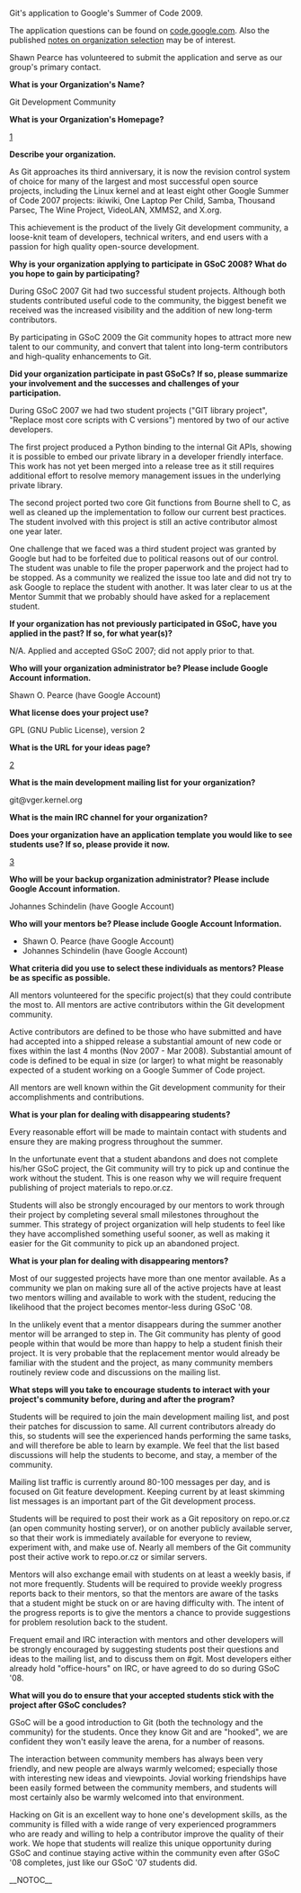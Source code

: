 Git's application to Google's Summer of Code 2009.

The application questions can be found on
[http://code.google.com/soc/2009/faqs.html#0.1_org_app code.google.com].  Also the published [http://groups.google.com/group/google-summer-of-code-announce/web/notes-on-organization-selection-criteria notes on organization selection] may be of interest.

Shawn Pearce has volunteered to submit the application and serve
as our group's primary contact.

<b> What is your Organization's Name? </b>

Git Development Community

<b> What is your Organization's Homepage? </b>

[http://git.or.cz/]

<b> Describe your organization. </b>

As Git approaches its third anniversary, it is now the revision
control system of choice for many of the largest and most successful
open source projects, including the Linux kernel and at least eight
other Google Summer of Code 2007 projects: ikiwiki, One Laptop Per
Child, Samba, Thousand Parsec, The Wine Project, VideoLAN, XMMS2,
and X.org.

This achievement is the product of the lively Git development
community, a loose-knit team of developers, technical writers, and
end users with a passion for high quality open-source development.

''' Why is your organization applying to participate in GSoC 2008? What
do you hope to gain by participating? '''

During GSoC 2007 Git had two successful student projects.  Although
both students contributed useful code to the community, the biggest
benefit we received was the increased visibility and the addition of
new long-term contributors.

By participating in GSoC 2009 the Git community hopes to attract
more new talent to our community, and convert that talent into
long-term contributors and high-quality enhancements to Git.

''' Did your organization participate in past GSoCs? If so, please
summarize your involvement and the successes and challenges of your
participation. '''

During GSoC 2007 we had two student projects ("GIT library project",
"Replace most core scripts with C versions") mentored by two of our
active developers.

The first project produced a Python binding to the internal Git
APIs, showing it is possible to embed our private library in a
developer friendly interface.  This work has not yet been merged
into a release tree as it still requires additional effort to
resolve memory management issues in the underlying private library.

The second project ported two core Git functions from Bourne shell
to C, as well as cleaned up the implementation to follow our current
best practices.  The student involved with this project is still
an active contributor almost one year later.

One challenge that we faced was a third student project was granted
by Google but had to be forfeited due to political reasons out of
our control.  The student was unable to file the proper paperwork
and the project had to be stopped.  As a community we realized the
issue too late and did not try to ask Google to replace the student
with another.  It was later clear to us at the Mentor Summit that
we probably should have asked for a replacement student.

''' If your organization has not previously participated in GSoC,
have you applied in the past? If so, for what year(s)? '''

N/A.  Applied and accepted GSoC 2007; did not apply prior to that.

''' Who will your organization administrator be? Please include Google
Account information. '''

Shawn O. Pearce (have Google Account)

<b> What license does your project use? </b>

GPL (GNU Public License), version 2

<b> What is the URL for your ideas page? </b>

[http://git.or.cz/gitwiki/SoC2008Ideas]

<b> What is the main development mailing list for your organization? </b>

git@vger.kernel.org

<b> What is the main IRC channel for your organization? </b>

<!-- #git on irc.freenode.org.
 -->

''' Does your organization have an application template you would like
to see students use? If so, please provide it now. '''

[http://git.or.cz/gitwiki/SoC2008Template]

''' Who will be your backup organization administrator? Please include
Google Account information. '''

Johannes Schindelin (have Google Account)

''' Who will your mentors be? Please include Google Account
Information. '''

* Shawn O. Pearce (have Google Account)
* Johannes Schindelin (have Google Account)

''' What criteria did you use to select these individuals as
mentors? Please be as specific as possible. '''

All mentors volunteered for the specific project(s) that they could
contribute the most to.  All mentors are active contributors within
the Git development community.

Active contributors are defined to be those who have submitted and
have had accepted into a shipped release a substantial amount of
new code or fixes within the last 4 months (Nov 2007 - Mar 2008).
Substantial amount of code is defined to be equal in size (or
larger) to what might be reasonably expected of a student working
on a Google Summer of Code project.

All mentors are well known within the Git development community
for their accomplishments and contributions.

<b> What is your plan for dealing with disappearing students? </b>

Every reasonable effort will be made to maintain contact with
students and ensure they are making progress throughout the summer.

In the unfortunate event that a student abandons and does not
complete his/her GSoC project, the Git community will try to pick up
and continue the work without the student.  This is one reason why we
will require frequent publishing of project materials to repo.or.cz.

Students will also be strongly encouraged by our mentors to work
through their project by completing several small milestones
throughout the summer.  This strategy of project organization will
help students to feel like they have accomplished something useful
sooner, as well as making it easier for the Git community to pick
up an abandoned project.

<b> What is your plan for dealing with disappearing mentors? </b>

Most of our suggested projects have more than one mentor available.
As a community we plan on making sure all of the active projects have
at least two mentors willing and available to work with the student,
reducing the likelihood that the project becomes mentor-less during
GSoC '08.

In the unlikely event that a mentor disappears during the summer
another mentor will be arranged to step in.  The Git community
has plenty of good people within that would be more than happy to
help a student finish their project.  It is very probable that the
replacement mentor would already be familiar with the student and
the project, as many community members routinely review code and
discussions on the mailing list.

''' What steps will you take to encourage students to interact with
your project's community before, during and after the program? '''

Students will be required to join the main development mailing
list, and post their patches for discussion to same.  All current
contributors already do this, so students will see the experienced
hands performing the same tasks, and will therefore be able to learn
by example.  We feel that the list based discussions will help the
students to become, and stay, a member of the community.

Mailing list traffic is currently around 80-100 messages per day,
and is focused on Git feature development.  Keeping current by
at least skimming list messages is an important part of the Git
development process.

Students will be required to post their work as a Git repository on
repo.or.cz (an open community hosting server), or on another publicly
available server, so that their work is immediately available for
everyone to review, experiment with, and make use of.  Nearly all
members of the Git community post their active work to repo.or.cz
or similar servers.

Mentors will also exchange email with students on at least a
weekly basis, if not more frequently.  Students will be required
to provide weekly progress reports back to their mentors, so that
the mentors are aware of the tasks that a student might be stuck on
or are having difficulty with.  The intent of the progress reports
is to give the mentors a chance to provide suggestions for problem
resolution back to the student.

Frequent email and IRC interaction with mentors and other developers
will be strongly encouraged by suggesting students post their
questions and ideas to the mailing list, and to discuss them on #git.
Most developers either already hold "office-hours" on IRC, or have
agreed to do so during GSoC '08.

''' What will you do to ensure that your accepted students stick with
the project after GSoC concludes? '''

GSoC will be a good introduction to Git (both the technology and the
community) for the students.  Once they know Git and are "hooked",
we are confident they won't easily leave the arena, for a number
of reasons.

The interaction between community members has always been very
friendly, and new people are always warmly welcomed; especially
those with interesting new ideas and viewpoints.  Jovial working
friendships have been easily formed between the community members,
and students will most certainly also be warmly welcomed into
that environment.

Hacking on Git is an excellent way to hone one's development skills,
as the community is filled with a wide range of very experienced
programmers who are ready and willing to help a contributor improve
the quality of their work.  We hope that students will realize this
unique opportunity during GSoC and continue staying active within
the community even after GSoC '08 completes, just like our GSoC
'07 students did.

__NOTOC__